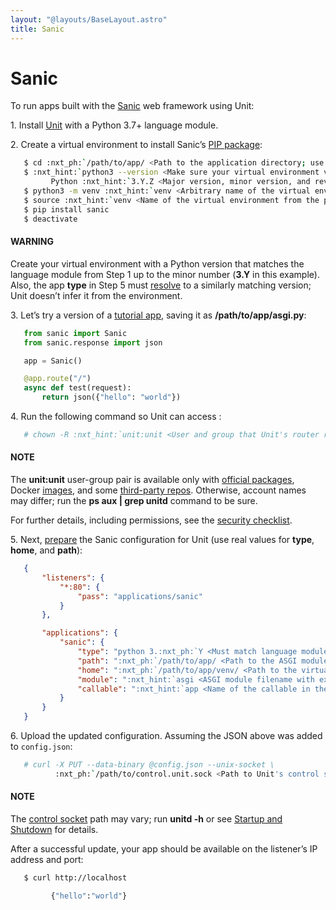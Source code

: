 ```yaml
---
layout: "@layouts/BaseLayout.astro"
title: Sanic
---
```

# Sanic

To run apps built with the [Sanic](https://sanic.dev/) web framework
using Unit:

1\. Install [Unit](../installation.md#installation-precomp-pkgs) with a Python 3.7+ language module.

2\. Create a virtual environment to install Sanic’s [PIP package](https://sanic.dev/en/guide/getting-started.html):
   
```bash
   $ cd :nxt_ph:`/path/to/app/ <Path to the application directory; use a real path in your configuration>`
   $ :nxt_hint:`python3 --version <Make sure your virtual environment version matches the module version>`
         Python :nxt_hint:`3.Y.Z <Major version, minor version, and revision number>`
   $ python3 -m venv :nxt_hint:`venv <Arbitrary name of the virtual environment>`
   $ source :nxt_hint:`venv <Name of the virtual environment from the previous command>`/bin/activate
   $ pip install sanic
   $ deactivate
```

   #### WARNING
   Create your virtual environment with a Python version that matches the
   language module from Step 1 up to the minor number (**3.Y** in this
   example).  Also, the app **type** in Step 5 must [resolve](../configuration.md#configuration-apps-common) to a similarly matching version; Unit doesn’t
   infer it from the environment.

3\. Let’s try a version of a [tutorial app](ttps://sanic.dev/en/guide/basics/response.html#methods),
   saving it as **/path/to/app/asgi.py**:
   
```python
   from sanic import Sanic
   from sanic.response import json

   app = Sanic()

   @app.route("/")
   async def test(request):
       return json({"hello": "world"})
```

4\. Run the following command so Unit can access :
   
```bash
   # chown -R :nxt_hint:`unit:unit <User and group that Unit's router runs as by default>` :nxt_ph:`/path/to/app/ <Path to the application files such as /data/www/app/; use a real path in your commands>`
```

   #### NOTE
   The **unit:unit** user-group pair is available only with [official
   packages](../installation.md#installation-precomp-pkgs), Docker [images](../installation.md#installation-docker), and some [third-party repos](../installation.md#installation-community-repos).  Otherwise, account names may differ; run
   the **ps aux | grep unitd** command to be sure.

   For further details, including permissions, see the [security checklist](security.md#security-apps).

5\. Next, [prepare](../configuration.md#configuration-python) the Sanic configuration for
   Unit (use real values for **type**, **home**, and **path**):
   
```json
   {
       "listeners": {
           "*:80": {
               "pass": "applications/sanic"
           }
       },

       "applications": {
           "sanic": {
               "type": "python 3.:nxt_ph:`Y <Must match language module version and virtual environment version>`",
               "path": ":nxt_ph:`/path/to/app/ <Path to the ASGI module>`",
               "home": ":nxt_ph:`/path/to/app/venv/ <Path to the virtual environment, if any>`",
               "module": ":nxt_hint:`asgi <ASGI module filename with extension omitted>`",
               "callable": ":nxt_hint:`app <Name of the callable in the module to run>`"
           }
       }
   }
```

6\. Upload the updated configuration.  Assuming the JSON above was added to
   `config.json`:
   
```bash
   # curl -X PUT --data-binary @config.json --unix-socket \
          :nxt_ph:`/path/to/control.unit.sock <Path to Unit's control socket in your installation>` :nxt_hint:`http://localhost/config/ <Path to the config section in Unit's control API>`
```

   #### NOTE
   The [control socket](../controlapi.md#configuration-socket) path may vary; run
   **unitd -h** or see [Startup and Shutdown](source.md#source-startup) for details.

   After a successful update, your app should be available on the listener’s IP
   address and port:
   
```bash
   $ curl http://localhost

         {"hello":"world"}
```
